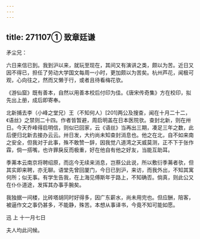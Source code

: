```yaml
---
---
---
```

title: 271107① 致章廷谦
---




矛尘兄：

六日来信已到。我到沪以来，就玩至现在，其间又有演讲之类，颇以为苦。近日又因不得已，担任了劳动大学国文每周一小时，更加颇以为苦矣。杭州芦花，闻极可观，心向往之，然而又懒于行，或者且待看梅花欤。

《游仙窟》既有善本，自然以用善本校后付印为佳。《唐宋传奇集》方在校印，拟先出上册，成后即寄奉。

北新捕去李（小峰之堂兄）王（不知何人）[201]两公及搜查，闻在十月二十二，《语丝》之禁则二十四。作者皆暂避，周启明盖在日本医院欤。查封北新，则在卅日。今天乔峰得启明信，则似已回家，云《语丝》当再出三期，凑足三年之数，此后便归北新去接办云云。卅日发，大约尚未知查封消息也。他之在北，自不如来南之安全，但我对于此事，殊不敢赞一辞，因我觉八道湾之天威莫测，正不下于张作霖，倘一搭嘴，也许罪戾反而极重，好在他自有他之好友，当能互助耳。

季茀本云南京将聘绍原，而迄今无续来消息，岂蔡公此说，所以敷衍季茀者欤，但其实即来聘，亦无聊。语堂先曾回厦门，今日已到沪，来访，而我外出，不知其寓何所；似无事。有学生告我，在上海见傅斯年于路上，不知确否。倘真，则此公又在仆仆道途，发挥其办事手腕矣。

我独据一间楼，比砖塔胡同时好得多，因广东薪水，尚未用完也。但应酬，陪客，被逼作文之事仍甚多，不能静，殊苦。本想从事译书，今竟不知可能如愿。

迅 上 十一月七日

夫人均此问候。